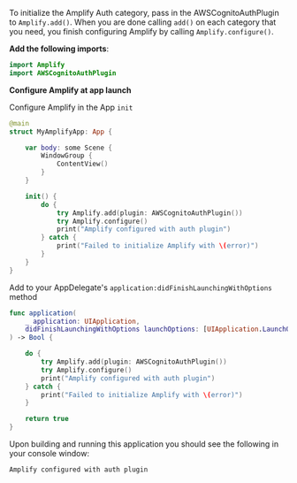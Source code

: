 To initialize the Amplify Auth category, pass in the AWSCognitoAuthPlugin to `Amplify.add()`.  When you are done calling `add()` on each category that you need, you finish configuring Amplify by calling `Amplify.configure()`.

**Add the following imports**:

```swift
import Amplify
import AWSCognitoAuthPlugin
```

**Configure Amplify at app launch**

<BlockSwitcher>

<Block name="SwiftUI">

Configure Amplify in the App `init`

```swift
@main
struct MyAmplifyApp: App {

    var body: some Scene {
        WindowGroup {
            ContentView()
        }
    }

    init() {
        do {
            try Amplify.add(plugin: AWSCognitoAuthPlugin())
            try Amplify.configure()
            print("Amplify configured with auth plugin")
        } catch {
            print("Failed to initialize Amplify with \(error)")
        }
    }
}
```

</Block>

<Block name="UIKit">

Add to your AppDelegate's `application:didFinishLaunchingWithOptions` method

```swift
func application(
    _ application: UIApplication,
    didFinishLaunchingWithOptions launchOptions: [UIApplication.LaunchOptionsKey: Any]?
) -> Bool {

    do {
        try Amplify.add(plugin: AWSCognitoAuthPlugin())
        try Amplify.configure()
        print("Amplify configured with auth plugin")
    } catch {
        print("Failed to initialize Amplify with \(error)")
    }

    return true
}
```

</Block>

</BlockSwitcher>

Upon building and running this application you should see the following in your console window:

```bash
Amplify configured with auth plugin
```
